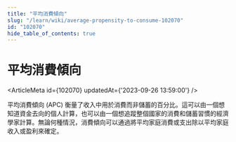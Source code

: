 ```yaml
---
title: "平均消費傾向"
slug: "/learn/wiki/average-propensity-to-consume-102070"
id: "102070"
hide_table_of_contents: true
---
```



# 平均消費傾向

<ArticleMeta id={102070} updatedAt={'2023-09-26 13:59:00'} />
<div className='border-solid border-b border-t-0 my-4 border-[var(--ifm-color-gray-300)]' />

平均消費傾向 (APC) 衡量了收入中用於消費而非儲蓄的百分比。這可以由一個想知道資金去向的個人計算，也可以由一個想追蹤整個國家的消費和儲蓄習慣的經濟學家計算。無論何種情況，消費傾向可以通過將平均家庭消費或支出除以平均家庭收入或盈利來確定。
